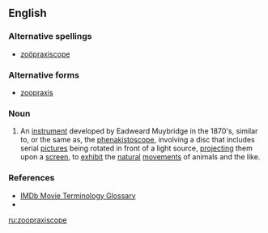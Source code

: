 ==English==
===Alternative spellings===
* [[zoöpraxiscope]]
===Alternative forms===
* [[zoopraxis]]

===Noun===
{{en-noun}}

# An [[instrument]] developed by Eadweard Muybridge in the 1870's, similar to, or the same as, the [[phenakistoscope]], involving a disc that includes serial [[pictures]]  being rotated in front of a light source, [[project]]ing them upon a [[screen]], to [[exhibit]] the [[natural]] [[movements]] of animals and the like.

===References===
* [http://www.imdb.com/Glossary/Z IMDb Movie Terminology Glossary]
* {{webster}}

[[ru:zoopraxiscope]]